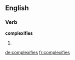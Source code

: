 ==English==

===Verb===
'''complexifies'''

# {{third-person singular of|complexify}}

[[de:complexifies]]
[[fr:complexifies]]